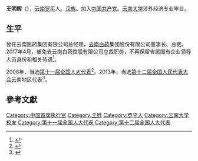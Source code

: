 '''王明辉'''（{{bd|1962年||}}），[[云南|云南]][[罗平县|罗平]]人。[[汉族|汉族]]。加入[[中国共产党|中国共产党]]。[[云南大学|云南大学]]涉外经济专业毕业。

==生平==
曾任云南医药集团有限公司总经理，[[云南白药|云南白药]]集团股份有限公司董事长、总裁。2017年4月，被免去云南白药控股有限公司总裁职务，不再保留省属国有企业领导人员身份和相关待遇<ref>{{cite news|title=王明辉被免去云南白药总裁职务，不再保留国企领导身份和待遇|url=http://www.thepaper.cn/newsDetail_forward_1673767|accessdate=2017-04-29|newspaper=澎湃新闻|archive-date=2017-11-29|archive-url=https://web.archive.org/web/20171129193824/http://www.thepaper.cn/newsDetail_forward_1673767|dead-url=no}}</ref>。

2008年，当选[[第十一届全国人大代表|第十一届全国人大代表]]<ref>{{cite news|title=全国人大代表信息-王明辉|url= http://210.82.31.1:8084/delegate/viewDelegate.action?dbid=112340|accessdate=2013-04-05|newspaper=全国人大网}}</ref>。2013年，当选[[第十二届全国人民代表大会|第十二届全国人民代表大会]]云南地区代表<ref>{{cite news|title=全国人大代表信息-王明辉|url= http://210.82.31.1:8084/delegate/viewDelegate.action?dbid=122325|accessdate=2013-04-05|newspaper=全国人大网}}</ref>。

==參考文獻==
{{reflist}}
{{中国政治人物小作品}}

{{DEFAULTSORT:W}}
[[Category:中国首席执行官|Category:中国首席执行官]]
[[Category:王姓|Category:王姓]]
[[Category:罗平人|Category:罗平人]]
[[Category:云南大学校友|Category:云南大学校友]]
[[Category:第十一届全国人大代表|Category:第十一届全国人大代表]]
[[Category:第十二届全国人大代表|Category:第十二届全国人大代表]]